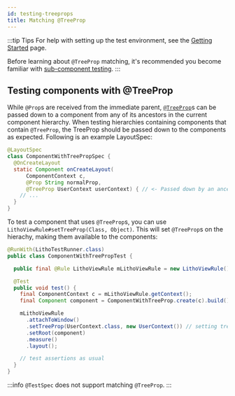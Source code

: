 ```yaml
---
id: testing-treeprops
title: Matching @TreeProp
---
```


:::tip Tips
For help with setting up the test environment, see the [Getting Started](unit-testing.mdx) page.

Before learning about `@TreeProp` matching, it's recommended you become familiar with [sub-component testing](subcomponent-testing.mdx).
:::

## Testing components with @TreeProp

While `@Prop`s are received from the immediate parent, [`@TreeProp`](../mainconcepts/passing-data-to-components/treeprops.mdx)s can be passed down to a component from any of its ancestors in the current component hierarchy. When testing hierarchies containing components that contain `@TreeProp`, the TreeProp should be passed down to the components as expected. Following is an example LayoutSpec:

```java
@LayoutSpec
class ComponentWithTreePropSpec {
  @OnCreateLayout
  static Component onCreateLayout(
      ComponentContext c,
      @Prop String normalProp,
      @TreeProp UserContext userContext) { // <- Passed down by an ancestor.
    // ...
  }
}
```

To test a component that uses `@TreeProp`s, you can use `LithoViewRule#setTreeProp(Class, Object)`. This will set `@TreeProp`s on the hierachy, making them available to the components:

```java
@RunWith(LithoTestRunner.class)
public class ComponentWithTreePropTest {

  public final @Rule LithoViewRule mLithoViewRule = new LithoViewRule();

  @Test
  public void test() {
    final ComponentContext c = mLithoViewRule.getContext();
    final Component component = ComponentWithTreeProp.create(c).build();

    mLithoViewRule
      .attachToWindow()
      .setTreeProp(UserContext.class, new UserContext()) // setting tree props for the hierarchy.
      .setRoot(component)
      .measure()
      .layout();

    // test assertions as usual
  }
}
```

:::info
`@TestSpec` does not support matching `@TreeProp`.
:::
